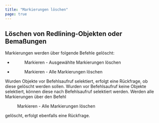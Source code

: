 ```yaml
---
title: "Markierungen löschen"
page: true
---
```

## L&#246;schen von Redlining-Objekten oder Bema&#223;ungen

Markierungen werden &#252;ber folgende Befehle gel&#246;scht:

- <Menu>Markieren - Ausgewählte Markierungen löschen</Menu> 
- <Menu>Markieren - Alle Markierungen löschen</Menu> 


Wurden Objekte vor Befehlsaufruf selektiert, erfolgt eine R&#252;ckfrage, ob diese gel&#246;scht werden sollen.
Wurden vor Befehlsaufruf keine Objekte selektiert, k&#246;nnen diese nach Befehlsaufruf selektiert werden.
Werden alle Markierungen &#252;ber den Befehl  <Menu>Markieren - Alle Markierungen löschen</Menu>  gel&#246;scht, erfolgt ebenfalls eine R&#252;ckfrage.
